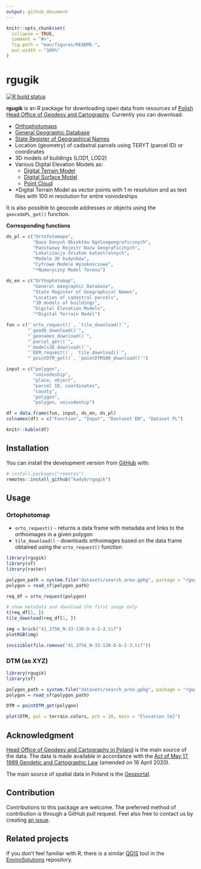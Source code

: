 ```yaml
---
output: github_document
---
```


<!-- README.md is generated from README.Rmd. Please edit that file -->

```r
knitr::opts_chunk$set(
  collapse = TRUE,
  comment = "#>",
  fig.path = "man/figures/README-",
  out.width = "100%"
)
```

# rgugik

<!-- badges: start -->
[![R build status](https://github.com/kadyb/rgugik/workflows/rcmdcheck/badge.svg)](https://github.com/kadyb/rgugik/actions)
<!-- badges: end -->

**rgugik** is an R package for downloading open data from resources of [Polish Head Office of Geodesy and Cartography](http://www.gugik.gov.pl).
Currently you can download:

  - [Orthophotomaps](http://www.gugik.gov.pl/pzgik/zamow-dane/ortofotomapa)
  - [General Geographic Database](http://www.gugik.gov.pl/pzgik/zamow-dane/baza-danych-obiektow-ogolnogeograficznych)
  - [State Register of Geographical Names](http://www.gugik.gov.pl/pzgik/zamow-dane/panstwowy-rejestr-nazw-geograficznych)
  - Location (geometry) of cadastral parcels using TERYT (parcel ID) or coordinates
  - 3D models of buildings (LOD1, LOD2)
  - Various Digital Elevation Models as:
    - [Digital Terrain Model](http://www.gugik.gov.pl/pzgik/zamow-dane/numeryczny-model-terenu)
    - [Digital Surface Model](http://www.gugik.gov.pl/pzgik/zamow-dane/numeryczny-model-pokrycia-terenu)
    - [Point Cloud](http://www.gugik.gov.pl/pzgik/zamow-dane/dane-pomiarowe)
  - *Digital Terrain Model as vector points with 1 m resolution and as text files with 100 m resolution for entire voivodeships

It is also possible to geocode addresses or objects using the `geocodePL_get()` function.

**Corresponding functions**

```r
ds_pl = c("Ortofotomapa",
          "Baza Danych Obiektów Ogólnogeograficznych",
          "Państwowy Rejestr Nazw Geograficznych",
          "Lokalizacja działek katastralnych",
          "Modele 3D budynków",
          "Cyfrowe Modele Wysokościowe",
          "*Numeryczny Model Terenu")

ds_en = c("Orthophotomap",
          "General Geographic Database",
          "State Register of Geographical Names",
          "Location of cadastral parcels",
          "3D models of buildings",
          "Digital Elevation Models",
          "*Digital Terrain Model")

fun = c("`orto_request()`, `tile_download()`",
        "`geodb_download()`",
        "`geonames_download()`",
        "`parcel_get()`",
        "`models3D_download()`",
        "`DEM_request()`, `tile_download()`",
        "`pointDTM_get()`, `pointDTM100_download()`")

input = c("polygon",
          "voivodeship",
          "place, object",
          "parcel ID, coordinates",
          "county",
          "polygon",
          "polygon, voivodeship")

df = data.frame(fun, input, ds_en, ds_pl)
colnames(df) = c("Function", "Input", "Dastaset EN", "Dataset PL")

knitr::kable(df)
```

## Installation

<!-- You can install the released version of rgugik from [CRAN](https://CRAN.R-project.org) with: -->

<!-- ``` r -->
<!-- install.packages("rgugik") -->
<!-- ``` -->

You can install the development version from [GitHub](https://github.com) with:

```r
# install.packages("remotes")
remotes::install_github("kadyb/rgugik")
```

## Usage

### Ortophotomap
  
- `orto_request()` - returns a data frame with metadata and links to the orthoimages in a given polygon
- `tile_download()` - downloads orthoimages based on the data frame obtained using the `orto_request()` function
  
```r
library(rgugik)
library(sf)
library(raster)

polygon_path = system.file("datasets/search_area.gpkg", package = "rgugik")
polygon = read_sf(polygon_path)

req_df = orto_request(polygon)

# show metadata and download the first image only
t(req_df[1, ])
tile_download(req_df[1, ])

img = brick("41_3756_N-33-130-D-b-2-3.tif")
plotRGB(img)
```

```r
invisible(file.remove("41_3756_N-33-130-D-b-2-3.tif"))
```

### DTM (as XYZ)

```r
library(rgugik)
library(sf)

polygon_path = system.file("datasets/search_area.gpkg", package = "rgugik")
polygon = read_sf(polygon_path)

DTM = pointDTM_get(polygon)

plot(DTM, pal = terrain.colors, pch = 20, main = "Elevation [m]")
```

## Acknowledgment

[Head Office of Geodesy and Cartography in Poland](http://www.gugik.gov.pl/) is the main source of the data. The data is made available in accordance with the [Act of May 17, 1989 Geodetic and Cartographic Law](http://isap.sejm.gov.pl/isap.nsf/DocDetails.xsp?id=WDU19890300163) (amended on 16 April 2020).

The main source of spatial data in Poland is the [Geoportal](https://mapy.geoportal.gov.pl).

## Contribution

Contributions to this package are welcome. 
The preferred method of contribution is through a GitHub pull request. 
Feel also free to contact us by creating [an issue](https://github.com/kadyb/rgugik/issues).

## Related projects

If you don't feel familiar with R, there is a similar [QGIS](https://www.qgis.org) tool in the [EnviroSolutions](https://github.com/envirosolutionspl) repository.
